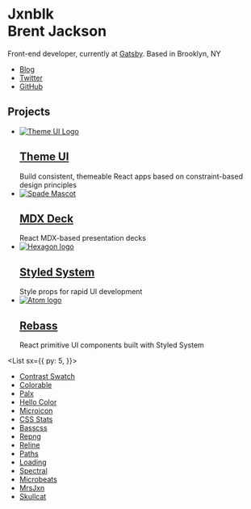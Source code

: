 

<Banner>

# Jxnblk <br /> Brent Jackson

Front-end developer, currently at [Gatsby][].
Based in Brooklyn, NY

- [Blog](/blog)
- [Twitter](https://twitter.com/jxnblk)
- [GitHub](https://github.com/jxnblk)

</Banner>


## Projects

<Tiles>

- [![Theme UI Logo](https://contrast.now.sh/cff/40f?size=512&fontSize=2&baseline=2&fontWeight=900&radius=32&text=UI)][theme ui]
  ## [Theme UI][]
  Build consistent, themeable React apps based on constraint-based design principles
- [![Spade Mascot](https://raw.githubusercontent.com/jxnblk/mdx-deck/master/docs/ace.png)][mdx deck]
  ## [MDX Deck][]
  React MDX-based presentation decks
- [![Hexagon logo](https://styled-system.com/logo.png)][styled system]
  ## [Styled System][]
  Style props for rapid UI development
- [![Atom logo](https://rebassjs.org/icon.png)][rebass]
  ## [Rebass][]
  React primitive UI components built with Styled System

[theme ui]: https://theme-ui.com
[mdx deck]: https://github.com/jxnblk/mdx-deck
[styled system]: https://styled-system.com
[rebass]: https://rebassjs.org

</Tiles>

<List
  sx={{
    py: 5,
  }}>

- [Contrast Swatch](https://github.com/jxnblk/contrast-swatch)
- [Colorable](https://colorable.jxnblk.com)
- [Palx](https://palx.jxnblk.com)
- [Hello Color](https://jxnblk.github.io/hello-color)
- [Microicon](https://icon.now.sh)
- [CSS Stats](https://cssstats.com/)
- [Basscss](https://basscss.com)
- [Repng](https://github.com/jxnblk/repng)
- [Reline](https://jxnblk.github.io/reline)
- [Paths](https://jxnblk.github.io/paths)
- [Loading](https://jxnblk.github.io/loading)
- [Spectral](https://jxnblk.github.io/Spectral)
- [Microbeats](http://microbeats.cc)
- [MrsJxn](http://mrsjxn.com)
- [Skullcat](https://jxnblk.github.io/skullcat)

</List>


[gatsby]: https://gatsbyjs.org
